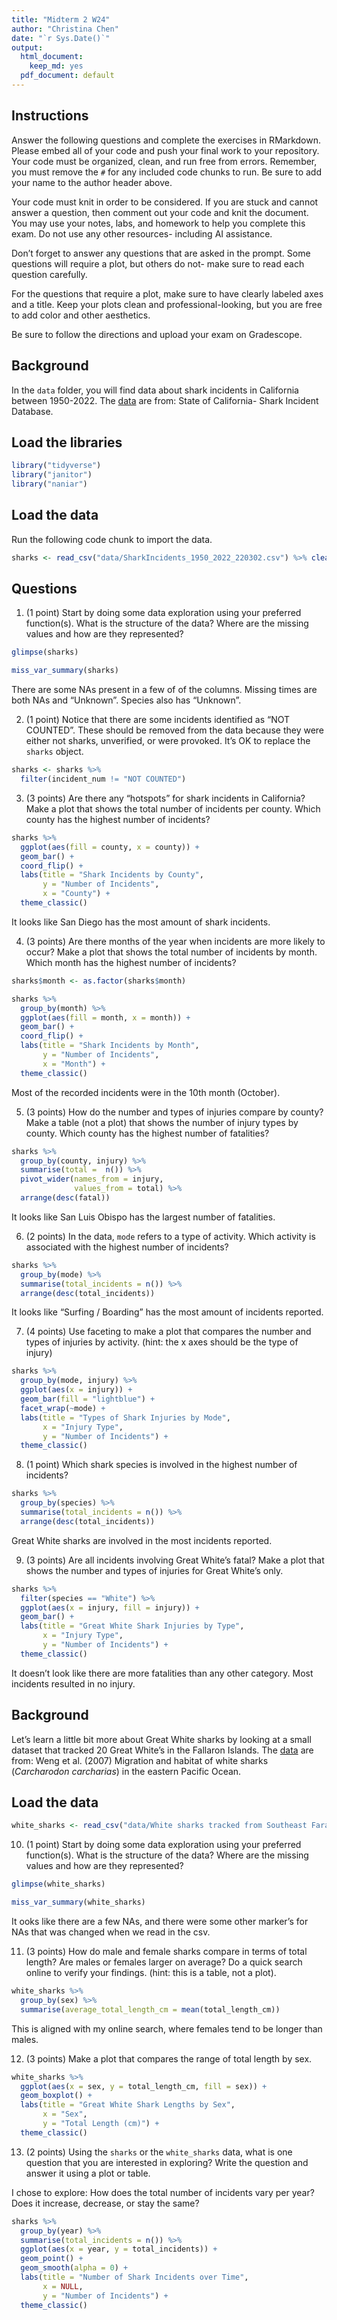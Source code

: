 ```yaml
---
title: "Midterm 2 W24"
author: "Christina Chen"
date: "`r Sys.Date()`"
output:
  html_document: 
    keep_md: yes
  pdf_document: default
---
```


## Instructions
Answer the following questions and complete the exercises in RMarkdown. Please embed all of your code and push your final work to your repository. Your code must be organized, clean, and run free from errors. Remember, you must remove the `#` for any included code chunks to run. Be sure to add your name to the author header above. 

Your code must knit in order to be considered. If you are stuck and cannot answer a question, then comment out your code and knit the document. You may use your notes, labs, and homework to help you complete this exam. Do not use any other resources- including AI assistance.  

Don't forget to answer any questions that are asked in the prompt. Some questions will require a plot, but others do not- make sure to read each question carefully.  

For the questions that require a plot, make sure to have clearly labeled axes and a title. Keep your plots clean and professional-looking, but you are free to add color and other aesthetics.  

Be sure to follow the directions and upload your exam on Gradescope.    

## Background
In the `data` folder, you will find data about shark incidents in California between 1950-2022. The [data](https://catalog.data.gov/dataset/shark-incident-database-california-56167) are from: State of California- Shark Incident Database.   

## Load the libraries
```r
library("tidyverse")
library("janitor")
library("naniar")
```

## Load the data
Run the following code chunk to import the data.
```r
sharks <- read_csv("data/SharkIncidents_1950_2022_220302.csv") %>% clean_names()
```

## Questions
1. (1 point) Start by doing some data exploration using your preferred function(s). What is the structure of the data? Where are the missing values and how are they represented?  

```r
glimpse(sharks)
```

```r
miss_var_summary(sharks)
```
There are some NAs present in a few of of the columns. Missing times are both NAs and "Unknown". Species also has "Unknown".

2. (1 point) Notice that there are some incidents identified as "NOT COUNTED". These should be removed from the data because they were either not sharks, unverified, or were provoked. It's OK to replace the `sharks` object.

```r
sharks <- sharks %>%
  filter(incident_num != "NOT COUNTED")
```

3. (3 points) Are there any "hotspots" for shark incidents in California? Make a plot that shows the total number of incidents per county. Which county has the highest number of incidents?

```r
sharks %>%
  ggplot(aes(fill = county, x = county)) +
  geom_bar() +
  coord_flip() +
  labs(title = "Shark Incidents by County",
       y = "Number of Incidents",
       x = "County") +
  theme_classic()
```

It looks like San Diego has the most amount of shark incidents.

4. (3 points) Are there months of the year when incidents are more likely to occur? Make a plot that shows the total number of incidents by month. Which month has the highest number of incidents?  

```r
sharks$month <- as.factor(sharks$month)
```

```r
sharks %>%
  group_by(month) %>%
  ggplot(aes(fill = month, x = month)) +
  geom_bar() +
  coord_flip() +
  labs(title = "Shark Incidents by Month",
       y = "Number of Incidents",
       x = "Month") +
  theme_classic()
```

Most of the recorded incidents were in the 10th month (October).

5. (3 points) How do the number and types of injuries compare by county? Make a table (not a plot) that shows the number of injury types by county. Which county has the highest number of fatalities?  

```r
sharks %>%
  group_by(county, injury) %>%
  summarise(total =  n()) %>%
  pivot_wider(names_from = injury,
              values_from = total) %>%
  arrange(desc(fatal))
```

It looks like San Luis Obispo has the largest number of fatalities.

6. (2 points) In the data, `mode` refers to a type of activity. Which activity is associated with the highest number of incidents?

```r
sharks %>%
  group_by(mode) %>%
  summarise(total_incidents = n()) %>%
  arrange(desc(total_incidents))
```

It looks like "Surfing / Boarding" has the most amount of incidents reported.

7. (4 points) Use faceting to make a plot that compares the number and types of injuries by activity. (hint: the x axes should be the type of injury) 

```r
sharks %>%
  group_by(mode, injury) %>%
  ggplot(aes(x = injury)) +
  geom_bar(fill = "lightblue") +
  facet_wrap(~mode) +
  labs(title = "Types of Shark Injuries by Mode",
       x = "Injury Type",
       y = "Number of Incidents") +
  theme_classic()
```

8. (1 point) Which shark species is involved in the highest number of incidents?  

```r
sharks %>%
  group_by(species) %>%
  summarise(total_incidents = n()) %>%
  arrange(desc(total_incidents))
```

Great White sharks are involved in the most incidents reported.

9. (3 points) Are all incidents involving Great White's fatal? Make a plot that shows the number and types of injuries for Great White's only.  

```r
sharks %>%
  filter(species == "White") %>%
  ggplot(aes(x = injury, fill = injury)) +
  geom_bar() +
  labs(title = "Great White Shark Injuries by Type",
       x = "Injury Type",
       y = "Number of Incidents") +
  theme_classic()
```

It doesn't look like there are more fatalities than any other category. Most incidents resulted in no injury.

## Background
Let's learn a little bit more about Great White sharks by looking at a small dataset that tracked 20 Great White's in the Fallaron Islands. The [data](https://link.springer.com/article/10.1007/s00227-007-0739-4) are from: Weng et al. (2007) Migration and habitat of white sharks (_Carcharodon carcharias_) in the eastern Pacific Ocean.

## Load the data
```r
white_sharks <- read_csv("data/White sharks tracked from Southeast Farallon Island, CA, USA, 1999 2004.csv", na = c("?", "n/a")) %>% clean_names()
```

10. (1 point) Start by doing some data exploration using your preferred function(s). What is the structure of the data? Where are the missing values and how are they represented?

```r
glimpse(white_sharks)
```

```r
miss_var_summary(white_sharks)
```

It ooks like there are a few NAs, and there were some other marker's for NAs that was changed when we read in the csv.

11. (3 points) How do male and female sharks compare in terms of total length? Are males or females larger on average? Do a quick search online to verify your findings. (hint: this is a table, not a plot).  

```r
white_sharks %>%
  group_by(sex) %>%
  summarise(average_total_length_cm = mean(total_length_cm))
```

This is aligned with my online search, where females tend to be longer than males.

12. (3 points) Make a plot that compares the range of total length by sex.

```r
white_sharks %>%
  ggplot(aes(x = sex, y = total_length_cm, fill = sex)) +
  geom_boxplot() +
  labs(title = "Great White Shark Lengths by Sex",
       x = "Sex",
       y = "Total Length (cm)") +
  theme_classic()
```

13. (2 points) Using the `sharks` or the `white_sharks` data, what is one question that you are interested in exploring? Write the question and answer it using a plot or table.  

I chose to explore: How does the total number of incidents vary per year? Does it increase, decrease, or stay the same?

```r
sharks %>%
  group_by(year) %>%
  summarise(total_incidents = n()) %>%
  ggplot(aes(x = year, y = total_incidents)) +
  geom_point() +
  geom_smooth(alpha = 0) +
  labs(title = "Number of Shark Incidents over Time",
       x = NULL,
       y = "Number of Incidents") +
  theme_classic()
```

